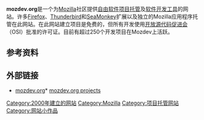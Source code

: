 {{NoteTA
|G1=IT
}}
{{lowercase|title=mozdev.org}}
{{Infobox website|name=Mozdev.org|screenshot=<!-- 檔案不存在 [[Image:Mozdev.org.png|220px]] ，可從英文維基百科取得 -->|caption=mozdev.org首页于2008年2月18日的截图|url=[http://www.mozdev.org mozdev.org]|commercial=否|type=自由项目托管|registration=可选|language=英语|author=David Boswell和Pete Collins|date_of_launch=2000年9月|alexa={{DecreasePositive}} 22,998（{{as of|2014|4|1|alt=2014年4月}}）<ref name="alexa">{{cite web |url= http://www.alexa.com/siteinfo/mozdev.org |title= Mozdev.org Site Info |publisher= [[Alexa_Internet|Alexa Internet]] |accessdate= 2014-04-01 |archive-date= 2018-12-31 |archive-url= https://web.archive.org/web/20181231005243/https://www.alexa.com/siteinfo/mozdev.org |dead-url= no }}</ref><!--Updated monthly by OKBot.-->
}}
'''mozdev.org'''是一个为[[Mozilla|Mozilla]]社区提供[[自由软件|自由软件]][[项目托管|项目托管]]及[[软件开发工具|软件开发工具]]的网站。许多[[Firefox|Firefox]]、[[Mozilla_Thunderbird|Thunderbird]]和[[SeaMonkey|SeaMonkey]]扩展以及独立的Mozilla应用程序托管在此网站。在此网站建立项目是免费的，但所有开发使用[[开放源代码促进会|开放源代码促进会]]（OSI）批准的许可证。目前有超过250个开发项目在Mozdev上活跃。

== 参考资料 ==
{{Reflist}}

== 外部链接 ==
* [https://web.archive.org/web/20040616050106/http://mozdev.org/ mozdev.org]* [http://www.mozdev.org/projects/active.html mozdev.org projects]{{Wayback|url=http://mozdev.org/ |date=20040616050106 }}

{{Mozilla}}

[[Category:2000年建立的网站|Category:2000年建立的网站]]
[[Category:Mozilla|Category:Mozilla]]
[[Category:项目托管网站|Category:项目托管网站]]
[[Category:网站小作品|Category:网站小作品]]
